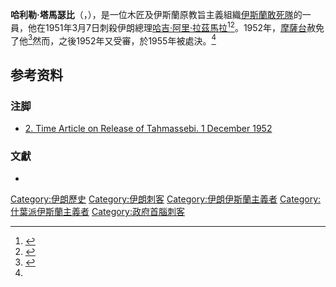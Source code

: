'''哈利勒·塔馬瑟比'''（{{lang-en|'''Khalil Tahmasebi'''}}，{{bd|1924年|2月14日|1955年|？月？日|catIdx=K}}），是一位木匠及伊斯蘭原教旨主義組織[[伊斯蘭敢死隊|伊斯蘭敢死隊]]的一員，他在1951年3月7日刺殺伊朗總理[[哈吉·阿里·拉茲馬拉|哈吉·阿里·拉茲馬拉]]<ref>{{harvnb|Jahanbegloo|2004|p=78}}</ref><ref>{{cite web|url=http://select.nytimes.com/gst/abstract.html?res=F40815F83D5A137B93C3AB178FD85F458585F9|title=Iranian fanatics threaten Premier|last=Clark|first=Michael|date=21 April 1951|work=The New York Times|accessdate=19 April 2009|archive-date=2014-02-22|archive-url=https://web.archive.org/web/20140222163201/http://select.nytimes.com/gst/abstract.html?res=F40815F83D5A137B93C3AB178FD85F458585F9|dead-url=no}}</ref>。1952年，[[摩薩台|摩薩台]]赦免了他<ref name=zabih>{{cite journal|last=Zabih|first=Sepehr|title=Aspects of Terrorism in Iran|journal=Annals of the American Academy of Political and Social Science|date=September 1982|volume=463|series=International Terrorism|pages=84–94|url=http://www.jstor.org/stable/1043613|accessdate=28 July 2013|publisher=Sage Publications|doi=10.1177/0002716282463001007|archive-date=2020-05-24|archive-url=https://web.archive.org/web/20200524132706/https://www.jstor.org/stable/1043613|dead-url=no}}</ref>然而，之後1952年又受審，於1955年被處決。<ref name=zabih/>

==参考资料==
=== 注脚 ===
{{Reflist}}
*[http://www.time.com/time/magazine/article/0,9171,817453,00.html 2. Time Article on Release of Tahmassebi. 1 December 1952]{{Wayback|url=http://www.time.com/time/magazine/article/0,9171,817453,00.html |date=20130721154929 }}

=== 文獻 ===
{{refbegin}}

*{{en}}{{Citation
|last=Jahanbegloo
|first=Ramin 
|title=''Iran: between tradition and modernity''
|publisher=Lexington Books
|date=2004
|isbn=0739105302
}}

{{refend}}

[[Category:伊朗歷史|Category:伊朗歷史]]
[[Category:伊朗刺客|Category:伊朗刺客]]
[[Category:伊朗伊斯蘭主義者|Category:伊朗伊斯蘭主義者]]
[[Category:什葉派伊斯蘭主義者|Category:什葉派伊斯蘭主義者]]
[[Category:政府首腦刺客|Category:政府首腦刺客]]